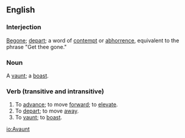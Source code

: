 ==English==
===Interjection===
[[Begone]]; [[depart]]; a word of [[contempt]] or [[abhorrence]], equivalent to the phrase "Get thee gone."

===Noun===
A [[vaunt]]; a [[boast]].

===Verb (transitive and intransitive)===
#To [[advance]]; to move [[forward]]; to [[elevate]].
#To [[depart]]; to move [[away]].
#To [[vaunt]]; to [[boast]].

[[io:Avaunt]]